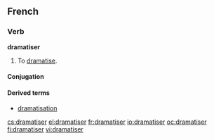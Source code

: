 ==French==

===Verb===
'''dramatiser'''

# To [[dramatise]].

====Conjugation====
{{fr-conj-er|dramatis|avoir}}

====Derived terms====
* [[dramatisation#French|dramatisation]]

[[cs:dramatiser]]
[[el:dramatiser]]
[[fr:dramatiser]]
[[io:dramatiser]]
[[oc:dramatiser]]
[[fi:dramatiser]]
[[vi:dramatiser]]